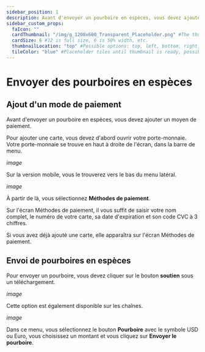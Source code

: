 ---
sidebar_position: 1
description: Avant d'envoyer un pourboire en espèces, vous devez ajouter un moyen de paiement. 
sidebar_custom_props:
  faIcon: ""
  cardThumbnail: "/img/g_1200x600_Transparent_Placeholder.png" #The thumbnail on the category card.
  cardSize: 6 #12 is full size, 6 is 50% width, etc.
  thumbnailLocation: "top" #Possible options: top, left, bottom, right, none
  tileColor: "blue" #Placeholder tiles until thumbnail is ready, possible options: blue, cream, darkpurple, lightpurple, mauve, orange, pink, none
---

# Envoyer des pourboires en espèces

## Ajout d'un mode de paiement

Avant d'envoyer un pourboire en espèces, vous devez ajouter un moyen de paiement. 

Pour ajouter une carte, vous devez d'abord ouvrir votre porte-monnaie. Votre porte-monnaie se trouve en haut à droite de l'écran, dans la barre de menu.

*image*

Sur la version mobile, vous le trouverez vers le bas du menu latéral.

*image*

À partir de là, vous sélectionnez **Méthodes de paiement**.

Sur l'écran Méthodes de paiement, il vous suffit de saisir votre nom complet, le numéro de votre carte, sa date d'expiration et son code CVC à 3 chiffres.

Si vous avez déjà ajouté une carte, elle apparaîtra sur l'écran Méthodes de paiement.

## Envoi de pourboires en espèces

Pour envoyer un pourboire, vous devez cliquer sur le bouton **soutien** sous un téléchargement.

*image*

Cette option est également disponible sur les chaînes.

*image*

Dans ce menu, vous sélectionnez le bouton **Pourboire** avec le symbole USD ou Euro, vous choisissez un montant et vous cliquez sur **Envoyer le pourboire**.
